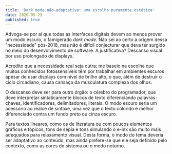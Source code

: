 ```yaml
---
title: 'Dark mode não-adaptativo: uma escolha puramente estética'
date: 2020-05-23
published: true
---
```


Advoga-se por aí que todas as interfaces digitais devem ao menos prover um modo escuro, o famigerado _dark mode_. Não sei ao certo a origem dessa "necessidade" pós-2018, mas não é difícil conjecturar que deva ter surgido no meio do desenvolvimento de software. A justificativa? Descanso visual por uso prolongado de displays.

Acredito que a necessidade real seja outra; me baseio na escolha que muitos conhecidos fotossensíveis têm por trabalhar em ambientes escuros apesar de usar displays com nível de brilho alto, o que, além de destruir o ciclo circadiano, causa cansaço da musculatura complexa dos olhos.

O descanso deve ser para outro órgão: o cérebro do programador, que deve interpretar sintaticamente blocos de texto diferenciando palavras-chaves, identificadores, delimitadores, literais. O modo escuro seria um acessório ao realce de sintaxe, uma vez que o texto colorido é melhor diferenciado contra um fundo preto ou cinza escuro.

Para textos lineares, como os de literatura ou com poucos elementos gráficos e tópicos, tons de sépia e tons simulando o e-ink são muito mais adequados para relaxamento visual. Desta forma, o modo do tema deveria ser adaptativo ao conteúdo, mas ainda prefere-se que ele seja definido pelo contexto, como as cores do sistema ou o modo noturno.
